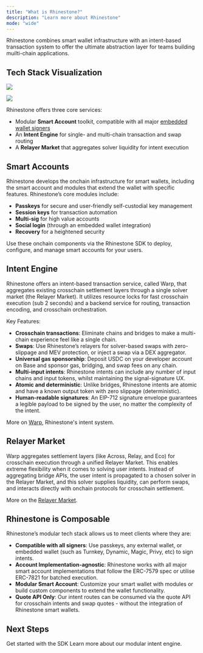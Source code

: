 ```yaml
---
title: "What is Rhinestone?"
description: "Learn more about Rhinestone"
mode: "wide"
---
```


Rhinestone combines smart wallet infrastructure with an intent-based transaction system to offer the ultimate abstraction layer for teams building muilti-chain applications.

## Tech Stack Visualization

<img
  className="block dark:hidden rounded-2xl"
  src="/images/rhinestone_tech_stack_light.png"
/>

<img
  className="hidden dark:block rounded-2xl"
  src="/images/rhinestone_tech_stack_dark.png"
/>

Rhinestone offers three core services: 
- Modular **Smart Account** toolkit, compatible with all major [embedded wallet signers](../../sdk/smart-wallet/signers/dynamic)
- An **Intent Engine** for single- and multi-chain transaction and swap routing
- A **Relayer Market** that aggregates solver liquidity for intent execution

## Smart Accounts

Rhinestone develops the onchain infrastructure for smart wallets, including the smart account and modules that extend the wallet with specific features. Rhinestone’s core modules include:

- **Passkeys** for secure and user-friendly self-custodial key management 
- **Session keys** for transaction automation
- **Multi-sig** for high value accounts
- **Social login** (through an embedded wallet integration)
- **Recovery** for a heightened security

Use these onchain components via the Rhinestone SDK to deploy, configure, and manage smart accounts for your users.

## Intent Engine

Rhinestone offers an intent-based transaction service, called Warp, that aggregates existing crosschain settlement layers through a single solver market (the Relayer Market). It utilizes resource locks for fast crosschain execution (sub 2 seconds) and a backend service for routing, transaction encoding, and crosschain orchestration.

Key Features:
- **Crosschain transactions**: Eliminate chains and bridges to make a multi-chain experience feel like a single chain.
- **Swaps**: Use Rhinestone’s relayers for solver-based swaps with zero-slippage and MEV protection, or inject a swap via a DEX aggregator.  
- **Universal gas sponsorship**: Deposit USDC on your developer account on Base and sponsor gas, bridging, and swap fees on any chain. 
- **Multi-input intents**: Rhinestone intents can include any number of input chains and input tokens, whilst maintaining the signal-signature UX.
- **Atomic and deterministic**: Unlike bridges, Rhinestone intents are atomic and have a known output token with zero slippage (deterministic).
- **Human-readable signatures**: An EIP-712 signature envelope guarantees a legible payload to be signed by the user, no matter the complexity of the intent.

More on [Warp](./rhinestone-intents), Rhinestone's intent system.

## Relayer Market

Warp aggregates settlement layers (like Across, Relay, and Eco) for crosschain execution through a unified Relayer Market. This enables extreme flexibility when it comes to solving user intents. Instead of aggregating bridge APIs, the user intent is propagated to a chosen solver in the Relayer Market, and this solver supplies liquidity, can perform swaps, and interacts directly with onchain protocols for crosschain settlement.   

More on the [Relayer Market](./rhinestone-intents#relayer-market).

## Rhinestone is Composable

Rhinestone’s modular tech stack allows us to meet clients where they are:
- **Compatible with all signers**: Use passkeys, any external wallet, or embedded wallet (such as Turnkey, Dynamic, Magic, Privy, etc) to sign intents.
- **Account Implementation-agnostic**: Rhinestone works with all major smart account implementations that follow the ERC-7579 spec or utilise ERC-7821 for batched execution.
- **Modular Smart Account**: Customize your smart wallet with modules or build custom components to extend the wallet functionality. 
- **Quote API Only**: Our intent routes can be consumed via the quote API for crosschain intents and swap quotes - without the integration of Rhinestone smart wallets.

## Next Steps

<Columns cols={2}>
  <Card title="Quickstart" icon="circle-chevron-right" href="../../sdk/quickstart">
    Get started with the SDK
  </Card>

  <Card title="Rhinestone Intents (aka Warp)" icon="workflow" href="./rhinestone-intents">
    Learn more about our modular intent engine.
  </Card>
</Columns>
